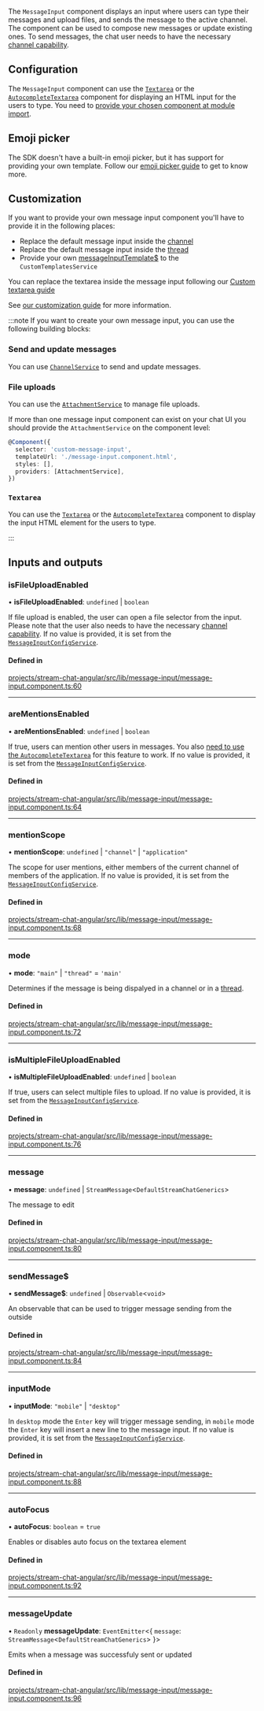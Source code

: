 The `MessageInput` component displays an input where users can type their messages and upload files, and sends the message to the active channel. The component can be used to compose new messages or update existing ones. To send messages, the chat user needs to have the necessary [channel capability](https://getstream.io/chat/docs/javascript/channel_capabilities/?language=javascript).

## Configuration

The `MessageInput` component can use the [`Textarea`](./TextareaComponent.mdx) or the [`AutocompleteTextarea`](./AutocompleteTextareaComponent.mdx) component for displaying an HTML input for the users to type. You need to [provide your chosen component at module import](../concepts/opt-in-architecture.mdx).

## Emoji picker

The SDK doesn't have a built-in emoji picker, but it has support for providing your own template. Follow our [emoji picker guide](../code-examples/emoji-picker.mdx) to get to know more.

## Customization

If you want to provide your own message input component you'll have to provide it in the following places:

- Replace the default message input inside the [channel](./ChannelComponent.mdx)
- Replace the default message input inside the [thread](./ThreadComponent.mdx)
- Provide your own [messageInputTemplate$](../services/CustomTemplatesService.mdx/#messageinputtemplate) to the `CustomTemplatesService`

You can replace the textarea inside the message input following our [Custom textarea guide](../../code-examples/custom-textarea)

See [our customization guide](../concepts/customization.mdx) for more information.

:::note
If you want to create your own message input, you can use the following building blocks:

### Send and update messages

You can use [`ChannelService`](../services/ChannelService.mdx) to send and update messages.

### File uploads

You can use the [`AttachmentService`](../services/AttachmentService.mdx) to manage file uploads.

If more than one message input component can exist on your chat UI you should provide the `AttachmentService` on the component level:

```typescript
@Component({
  selector: 'custom-message-input',
  templateUrl: './message-input.component.html',
  styles: [],
  providers: [AttachmentService],
})
```

### `Textarea`

You can use the [`Textarea`](./TextareaComponent.mdx) or the [`AutocompleteTextarea`](./AutocompleteTextareaComponent.mdx) component to display the input HTML element for the users to type.

:::

[//]: # "Start of generated content"

## Inputs and outputs

### isFileUploadEnabled

• **isFileUploadEnabled**: `undefined` \| `boolean`

If file upload is enabled, the user can open a file selector from the input. Please note that the user also needs to have the necessary [channel capability](https://getstream.io/chat/docs/javascript/channel_capabilities/?language=javascript). If no value is provided, it is set from the [`MessageInputConfigService`](../services/MessageInputConfigService.mdx).

#### Defined in

[projects/stream-chat-angular/src/lib/message-input/message-input.component.ts:60](https://github.com/GetStream/stream-chat-angular/blob/371f8714b7a48e345df562faf85df852a08677b3/projects/stream-chat-angular/src/lib/message-input/message-input.component.ts#L60)

---

### areMentionsEnabled

• **areMentionsEnabled**: `undefined` \| `boolean`

If true, users can mention other users in messages. You also [need to use the `AutocompleteTextarea`](../concepts/opt-in-architecture.mdx) for this feature to work. If no value is provided, it is set from the [`MessageInputConfigService`](../services/MessageInputConfigService.mdx).

#### Defined in

[projects/stream-chat-angular/src/lib/message-input/message-input.component.ts:64](https://github.com/GetStream/stream-chat-angular/blob/371f8714b7a48e345df562faf85df852a08677b3/projects/stream-chat-angular/src/lib/message-input/message-input.component.ts#L64)

---

### mentionScope

• **mentionScope**: `undefined` \| `"channel"` \| `"application"`

The scope for user mentions, either members of the current channel of members of the application. If no value is provided, it is set from the [`MessageInputConfigService`](../services/MessageInputConfigService.mdx).

#### Defined in

[projects/stream-chat-angular/src/lib/message-input/message-input.component.ts:68](https://github.com/GetStream/stream-chat-angular/blob/371f8714b7a48e345df562faf85df852a08677b3/projects/stream-chat-angular/src/lib/message-input/message-input.component.ts#L68)

---

### mode

• **mode**: `"main"` \| `"thread"` = `'main'`

Determines if the message is being dispalyed in a channel or in a [thread](https://getstream.io/chat/docs/javascript/threads/?language=javascript).

#### Defined in

[projects/stream-chat-angular/src/lib/message-input/message-input.component.ts:72](https://github.com/GetStream/stream-chat-angular/blob/371f8714b7a48e345df562faf85df852a08677b3/projects/stream-chat-angular/src/lib/message-input/message-input.component.ts#L72)

---

### isMultipleFileUploadEnabled

• **isMultipleFileUploadEnabled**: `undefined` \| `boolean`

If true, users can select multiple files to upload. If no value is provided, it is set from the [`MessageInputConfigService`](../services/MessageInputConfigService.mdx).

#### Defined in

[projects/stream-chat-angular/src/lib/message-input/message-input.component.ts:76](https://github.com/GetStream/stream-chat-angular/blob/371f8714b7a48e345df562faf85df852a08677b3/projects/stream-chat-angular/src/lib/message-input/message-input.component.ts#L76)

---

### message

• **message**: `undefined` \| `StreamMessage`\<`DefaultStreamChatGenerics`\>

The message to edit

#### Defined in

[projects/stream-chat-angular/src/lib/message-input/message-input.component.ts:80](https://github.com/GetStream/stream-chat-angular/blob/371f8714b7a48e345df562faf85df852a08677b3/projects/stream-chat-angular/src/lib/message-input/message-input.component.ts#L80)

---

### sendMessage$

• **sendMessage$**: `undefined` \| `Observable`\<`void`\>

An observable that can be used to trigger message sending from the outside

#### Defined in

[projects/stream-chat-angular/src/lib/message-input/message-input.component.ts:84](https://github.com/GetStream/stream-chat-angular/blob/371f8714b7a48e345df562faf85df852a08677b3/projects/stream-chat-angular/src/lib/message-input/message-input.component.ts#L84)

---

### inputMode

• **inputMode**: `"mobile"` \| `"desktop"`

In `desktop` mode the `Enter` key will trigger message sending, in `mobile` mode the `Enter` key will insert a new line to the message input. If no value is provided, it is set from the [`MessageInputConfigService`](../services/MessageInputConfigService.mdx).

#### Defined in

[projects/stream-chat-angular/src/lib/message-input/message-input.component.ts:88](https://github.com/GetStream/stream-chat-angular/blob/371f8714b7a48e345df562faf85df852a08677b3/projects/stream-chat-angular/src/lib/message-input/message-input.component.ts#L88)

---

### autoFocus

• **autoFocus**: `boolean` = `true`

Enables or disables auto focus on the textarea element

#### Defined in

[projects/stream-chat-angular/src/lib/message-input/message-input.component.ts:92](https://github.com/GetStream/stream-chat-angular/blob/371f8714b7a48e345df562faf85df852a08677b3/projects/stream-chat-angular/src/lib/message-input/message-input.component.ts#L92)

---

### messageUpdate

• `Readonly` **messageUpdate**: `EventEmitter`\<\{ `message`: `StreamMessage`\<`DefaultStreamChatGenerics`\> }\>

Emits when a message was successfuly sent or updated

#### Defined in

[projects/stream-chat-angular/src/lib/message-input/message-input.component.ts:96](https://github.com/GetStream/stream-chat-angular/blob/371f8714b7a48e345df562faf85df852a08677b3/projects/stream-chat-angular/src/lib/message-input/message-input.component.ts#L96)

[//]: # "End of generated content"
